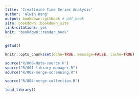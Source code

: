 ```yaml
---
title: 'Creatinine Time Series Analysis'
author: 'Alwin Wang'
output: bookdown::gitbook # pdf_book
site: bookdown::bookdown_site
link-citations: yes
knit: "bookdown::render_book"
---
```


<!-- 
Edit these lines as appropriate.
* The actual content is in several Rmd files.
* Edit the _bookdown.yml file to set the order in which you'd like them to appear. 
* Ensure you have installed the knitr and bookdown packages for R.
* Also ensure LaTeX is installed on your computer.
-->

```r
getwd()

knitr::opts_chunk$set(echo=TRUE, message=FALSE, cache=TRUE)

source("R/000-data-source.R")
source("R/001-library-manager.R")
source("R/002-merge-screening.R")

source("R/004-merge-collection.R")

load_library()
```